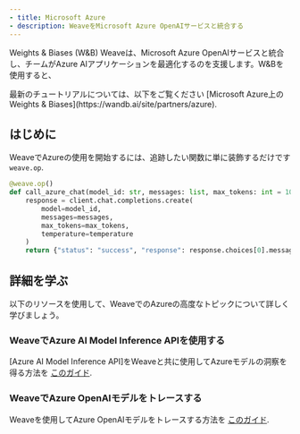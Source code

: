 ```yaml
---
- title: Microsoft Azure
- description: WeaveをMicrosoft Azure OpenAIサービスと統合する
---
```


Weights & Biases (W\&B) Weaveは、Microsoft Azure OpenAIサービスと統合し、チームがAzure AIアプリケーションを最適化するのを支援します。W\&Bを使用すると、

<Tip>
  最新のチュートリアルについては、以下をご覧ください [Microsoft Azure上のWeights & Biases](https://wandb.ai/site/partners/azure).
</Tip>

## はじめに

WeaveでAzureの使用を開始するには、追跡したい関数に単に装飾するだけです `weave.op`.

```python
@weave.op()
def call_azure_chat(model_id: str, messages: list, max_tokens: int = 1000, temperature: float = 0.5):
    response = client.chat.completions.create(
        model=model_id,
        messages=messages,
        max_tokens=max_tokens,
        temperature=temperature
    )
    return {"status": "success", "response": response.choices[0].message.content}

```

## 詳細を学ぶ

以下のリソースを使用して、WeaveでのAzureの高度なトピックについて詳しく学びましょう。

### WeaveでAzure AI Model Inference APIを使用する

\[Azure AI Model Inference API]をWeaveと共に使用してAzureモデルの洞察を得る方法を [このガイド](https://wandb.ai/byyoung3/ML-NEWS2/reports/A-guide-to-using-the-Azure-AI-model-inference-API--Vmlldzo4OTY1MjEy#tutorial:-implementing-azure-ai-model-inference-api-with-w\&b-weave-).

### WeaveでAzure OpenAIモデルをトレースする

Weaveを使用してAzure OpenAIモデルをトレースする方法を [このガイド](https://wandb.ai/a-sh0ts/azure-weave-cookbook/reports/How-to-use-Azure-OpenAI-and-Azure-AI-Studio-with-W-B-Weave--Vmlldzo4MTI0NDgy).
